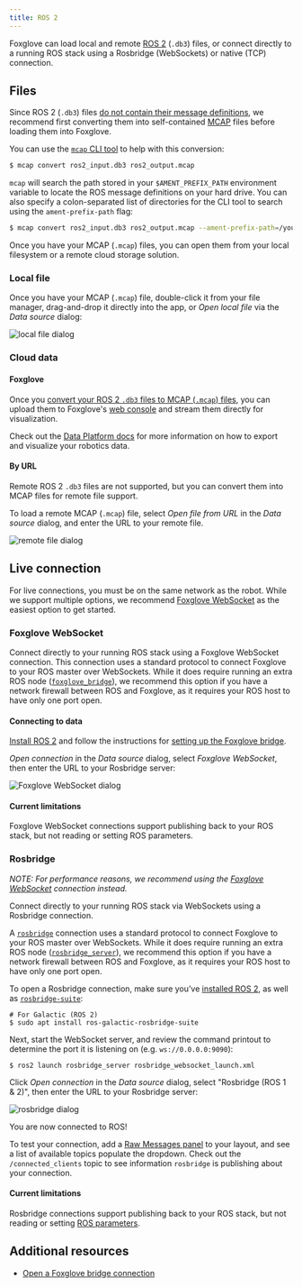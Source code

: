 ```yaml
---
title: ROS 2
---
```



Foxglove can load local and remote [ROS 2](/blog/installing-ros2-humble-on-ubuntu) (`.db3`) files, or connect directly to a running ROS stack using a Rosbridge (WebSockets) or native (TCP) connection.

## Files

Since ROS 2 (`.db3`) files [do not contain their message definitions](https://github.com/ros2/rosbag2/issues/782), we recommend first converting them into self-contained [MCAP](https://mcap.dev) files before loading them into Foxglove.

You can use the [`mcap` CLI tool](https://github.com/foxglove/mcap/tree/main/go/cli/mcap) to help with this conversion:

```bash
$ mcap convert ros2_input.db3 ros2_output.mcap
```

`mcap` will search the path stored in your `$AMENT_PREFIX_PATH` environment variable to locate the ROS message definitions on your hard drive. You can also specify a colon-separated list of directories for the CLI tool to search using the `ament-prefix-path` flag:

```bash
$ mcap convert ros2_input.db3 ros2_output.mcap --ament-prefix-path=/your/first/directory;/your/second/directory
```

Once you have your MCAP (`.mcap`) files, you can open them from your local filesystem or a remote cloud storage solution.

### Local file

Once you have your MCAP (`.mcap`) file, double-click it from your file manager, drag-and-drop it directly into the app, or _Open local file_ via the _Data source_ dialog:

![local file dialog](/img/docs/studio/connection/local-file/dialog.webp)

### Cloud data

#### Foxglove

Once you [convert your ROS 2 `.db3` files to MCAP (`.mcap`) files](/docs/studio/connection/ros2#files), you can upload them to Foxglove's [web console](https://console.foxglove.dev) and stream them directly for visualization.

Check out the [Data Platform docs](/docs/data-platform/exporting-and-visualizing-data) for more information on how to export and visualize your robotics data.

#### By URL

Remote ROS 2 `.db3` files are not supported, but you can convert them into MCAP files for remote file support.

To load a remote MCAP (`.mcap`) file, select _Open file from URL_ in the _Data source_ dialog, and enter the URL to your remote file.

![remote file dialog](/img/docs/studio/connection/remote-file/dialog.webp)

<CorsDirections />

## Live connection

For live connections, you must be on the same network as the robot. While we support multiple options, we recommend [Foxglove WebSocket](#foxglove-websocket) as the easiest option to get started.

### Foxglove WebSocket

Connect directly to your running ROS stack using a Foxglove WebSocket connection. This connection uses a standard protocol to connect Foxglove to your ROS master over WebSockets. While it does require running an extra ROS node ([`foxglove_bridge`](https://index.ros.org/p/foxglove_bridge/)), we recommend this option if you have a network firewall between ROS and Foxglove, as it requires your ROS host to have only one port open.

#### Connecting to data

[Install ROS 2](/tutorials/installing-ros2-on-ubuntu) and follow the instructions for [setting up the Foxglove bridge](/docs/studio/connection/using-foxglove-bridge).

_Open connection_ in the _Data source_ dialog, select _Foxglove WebSocket_, then enter the URL to your Rosbridge server:

![Foxglove WebSocket dialog](/img/docs/studio/connection/live-connection/foxglove-websocket-dialog.webp)

<FoxgloveWebSocketResetDirections />

#### Current limitations

Foxglove WebSocket connections support publishing back to your ROS stack, but not reading or setting ROS parameters.

### Rosbridge

_NOTE: For performance reasons, we recommend using the [Foxglove WebSocket](#foxglove-websocket) connection instead._

Connect directly to your running ROS stack via WebSockets using a Rosbridge connection.

A [`rosbridge`](https://wiki.ros.org/rosbridge_suite) connection uses a standard protocol to connect Foxglove to your ROS master over WebSockets. While it does require running an extra ROS node ([`rosbridge_server`](https://wiki.ros.org/rosbridge_server)), we recommend this option if you have a network firewall between ROS and Foxglove, as it requires your ROS host to have only one port open.

To open a Rosbridge connection, make sure you’ve [installed ROS 2](/tutorials/installing-ros2-on-ubuntu), as well as [`rosbridge-suite`](https://github.com/RobotWebTools/rosbridge_suite):

```shell
# For Galactic (ROS 2)
$ sudo apt install ros-galactic-rosbridge-suite
```

Next, start the WebSocket server, and review the command printout to determine the port it is listening on (e.g. `ws://0.0.0.0:9090`):

```shell
$ ros2 launch rosbridge_server rosbridge_websocket_launch.xml
```

Click _Open connection_ in the _Data source_ dialog, select "Rosbridge (ROS 1 & 2)", then enter the URL to your Rosbridge server:

![rosbridge dialog](/img/docs/studio/connection/live-connection/rosbridge-dialog.webp)

You are now connected to ROS!

To test your connection, add a [Raw Messages panel](/docs/studio/panels/raw-messages) to your layout, and see a list of available topics populate the dropdown. Check out the `/connected_clients` topic to see information `rosbridge` is publishing about your connection.

#### Current limitations

Rosbridge connections support publishing back to your ROS stack, but not reading or setting [ROS parameters](https://github.com/foxglove/studio/issues/1662).

## Additional resources

- [Open a Foxglove bridge connection](/blog/announcing-the-new-foxglove-bridge-for-live-ros-data)
